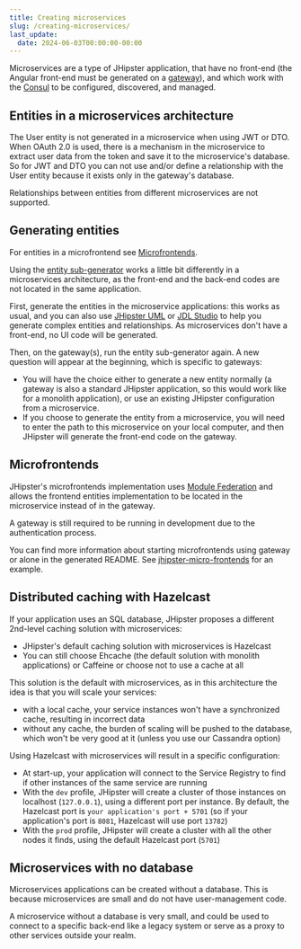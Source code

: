 ```yaml
---
title: Creating microservices
slug: /creating-microservices/
last_update:
  date: 2024-06-03T00:00:00-00:00
---
```


Microservices are a type of JHipster application, that have no front-end (the Angular front-end must be generated on a [gateway](/api-gateway/)), and which work with the [Consul](/consul/) to be configured, discovered, and managed.

## Entities in a microservices architecture

The User entity is not generated in a microservice when using JWT or DTO. When OAuth 2.0 is used, there is a mechanism in the microservice to extract user data from the token and save it to the microservice's database. So for JWT and DTO you can not use and/or define a relationship with the User entity because it exists only in the gateway's database.

Relationships between entities from different microservices are not supported.

## Generating entities

For entities in a microfrontend see [Microfrontends](#microfrontends).

Using the [entity sub-generator](/creating-an-entity/) works a little bit differently in a microservices architecture, as the front-end and the back-end codes are not located in the same application.

First, generate the entities in the microservice applications: this works as usual, and you can also use [JHipster UML](/jhipster-uml/) or [JDL Studio](https://start.jhipster.tech/jdl-studio/) to help you generate complex entities and relationships. As microservices don't have a front-end, no UI code will be generated.

Then, on the gateway(s), run the entity sub-generator again. A new question will appear at the beginning, which is specific to gateways:

- You will have the choice either to generate a new entity normally (a gateway is also a standard JHipster application, so this would work like for a monolith application), or use an existing JHipster configuration from a microservice.
- If you choose to generate the entity from a microservice, you will need to enter the path to this microservice on your local computer, and then JHipster will generate the front-end code on the gateway.

## Microfrontends

JHipster's microfrontends implementation uses [Module Federation](https://module-federation.io/) and allows the frontend entities implementation to be located in the microservice instead of in the gateway.

A gateway is still required to be running in development due to the authentication process.

You can find more information about starting microfrontends using gateway or alone in the generated README. See [jhipster-micro-frontends](https://github.com/mraible/jhipster-micro-frontends) for an example.

## Distributed caching with Hazelcast

If your application uses an SQL database, JHipster proposes a different 2nd-level caching solution with microservices:

- JHipster's default caching solution with microservices is Hazelcast
- You can still choose Ehcache (the default solution with monolith applications) or Caffeine or choose not to use a cache at all

This solution is the default with microservices, as in this architecture the idea is that you will scale your services:

- with a local cache, your service instances won't have a synchronized cache, resulting in incorrect data
- without any cache, the burden of scaling will be pushed to the database, which won't be very good at it (unless you use our Cassandra option)

Using Hazelcast with microservices will result in a specific configuration:

- At start-up, your application will connect to the Service Registry to find if other instances of the same service are running
- With the `dev` profile, JHipster will create a cluster of those instances on localhost (`127.0.0.1`),  using a different port per instance. By default, the Hazelcast port is `your application's port + 5701` (so if your application's port is `8081`, Hazelcast will use port `13782`)
- With the `prod` profile, JHipster will create a cluster with all the other nodes it finds, using the default Hazelcast port (`5701`)

## Microservices with no database

Microservices applications can be created without a database. This is because microservices are small and do not have user-management code.

A microservice without a database is very small, and could be used to connect to a specific back-end like a legacy system or serve as a proxy to other services outside your realm.
